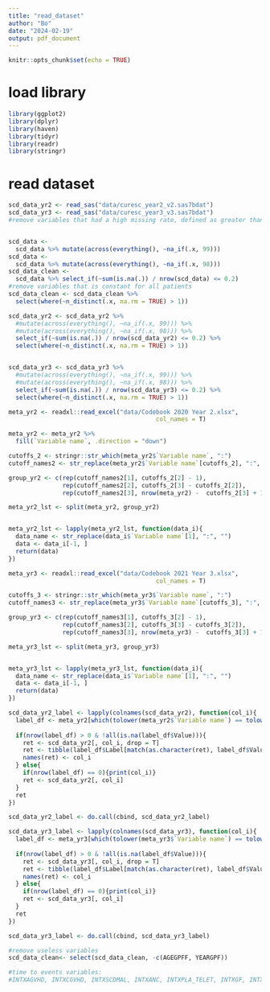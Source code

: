 ```yaml
---
title: "read_dataset"
author: "Bo"
date: "2024-02-19"
output: pdf_document
---
```


```r
knitr::opts_chunk$set(echo = TRUE)
```

# load library  
```r
library(ggplot2)
library(dplyr)
library(haven)
library(tidyr)
library(readr)
library(stringr)
```

# read dataset  
```r
scd_data_yr2 <- read_sas("data/curesc_year2_v2.sas7bdat")
scd_data_yr3 <- read_sas("data/curesc_year3_v3.sas7bdat")
#remove variables that had a high missing rate, defined as greater than 80%


scd_data <- 
  scd_data %>% mutate(across(everything(), ~na_if(.x, 99)))
scd_data <- 
  scd_data %>% mutate(across(everything(), ~na_if(.x, 98)))
scd_data_clean <-
  scd_data %>% select_if(~sum(is.na(.)) / nrow(scd_data) <= 0.2)
#remove variables that is constant for all patients
scd_data_clean <- scd_data_clean %>%
  select(where(~n_distinct(.x, na.rm = TRUE) > 1))
```


```r
scd_data_yr2 <- scd_data_yr2 %>% 
  #mutate(across(everything(), ~na_if(.x, 99))) %>%
  #mutate(across(everything(), ~na_if(.x, 98))) %>%
  select_if(~sum(is.na(.)) / nrow(scd_data_yr2) <= 0.2) %>%
  select(where(~n_distinct(.x, na.rm = TRUE) > 1))


scd_data_yr3 <- scd_data_yr3 %>% 
  #mutate(across(everything(), ~na_if(.x, 99))) %>%
  #mutate(across(everything(), ~na_if(.x, 98))) %>%
  select_if(~sum(is.na(.)) / nrow(scd_data_yr3) <= 0.2) %>%
  select(where(~n_distinct(.x, na.rm = TRUE) > 1))
```

```r
meta_yr2 <- readxl::read_excel("data/Codebook 2020 Year 2.xlsx", 
                                         col_names = T)

meta_yr2 <- meta_yr2 %>% 
  fill(`Variable name`, .direction = "down")

cutoffs_2 <- stringr::str_which(meta_yr2$`Variable name`, ":")
cutoff_names2 <- str_replace(meta_yr2$`Variable name`[cutoffs_2], ":", "")

group_yr2 <- c(rep(cutoff_names2[1], cutoffs_2[2] - 1), 
               rep(cutoff_names2[2], cutoffs_2[3] - cutoffs_2[2]), 
               rep(cutoff_names2[3], nrow(meta_yr2) -  cutoffs_2[3] + 1))

meta_yr2_lst <- split(meta_yr2, group_yr2)


meta_yr2_lst <- lapply(meta_yr2_lst, function(data_i){
  data_name <- str_replace(data_i$`Variable name`[1], ":", "")
  data <- data_i[-1, ]
  return(data)
})
```

```r
meta_yr3 <- readxl::read_excel("data/Codebook 2021 Year 3.xlsx", 
                                         col_names = T)

cutoffs_3 <- stringr::str_which(meta_yr3$`Variable name`, ":")
cutoff_names3 <- str_replace(meta_yr3$`Variable name`[cutoffs_3], ":", "")

group_yr3 <- c(rep(cutoff_names3[1], cutoffs_3[2] - 1), 
               rep(cutoff_names3[2], cutoffs_3[3] - cutoffs_3[2]), 
               rep(cutoff_names3[3], nrow(meta_yr3) -  cutoffs_3[3] + 1))

meta_yr3_lst <- split(meta_yr3, group_yr3)


meta_yr3_lst <- lapply(meta_yr3_lst, function(data_i){
  data_name <- str_replace(data_i$`Variable name`[1], ":", "")
  data <- data_i[-1, ]
  return(data)
})
```


```r
scd_data_yr2_label <- lapply(colnames(scd_data_yr2), function(col_i){
  label_df <- meta_yr2[which(tolower(meta_yr2$`Variable name`) == tolower(col_i)), ]
  
  if(nrow(label_df) > 0 & !all(is.na(label_df$Value))){
    ret <- scd_data_yr2[, col_i, drop = T] 
    ret <- tibble(label_df$Label[match(as.character(ret), label_df$Value)])
    names(ret) <- col_i
  } else{
    if(nrow(label_df) == 0){print(col_i)}
    ret <- scd_data_yr2[, col_i]
  }
  ret
})

scd_data_yr2_label <- do.call(cbind, scd_data_yr2_label)
```


```r
scd_data_yr3_label <- lapply(colnames(scd_data_yr3), function(col_i){
  label_df <- meta_yr3[which(tolower(meta_yr3$`Variable name`) == tolower(col_i)), ]
  
  if(nrow(label_df) > 0 & !all(is.na(label_df$Value))){
    ret <- scd_data_yr3[, col_i, drop = T] 
    ret <- tibble(label_df$Label[match(as.character(ret), label_df$Value)])
    names(ret) <- col_i
  } else{
    if(nrow(label_df) == 0){print(col_i)}
    ret <- scd_data_yr3[, col_i]
  }
  ret
})

scd_data_yr3_label <- do.call(cbind, scd_data_yr3_label)
```



```r
#remove useless variables
scd_data_clean<- select(scd_data_clean, -c(AGEGPFF, YEARGPF))
```

```r
#time to events variables:
#INTXAGVHD, INTXCGVHD, INTXSCDMAL, INTXANC, INTXPLA_TELET, INTXGF, INTXSURV
```

